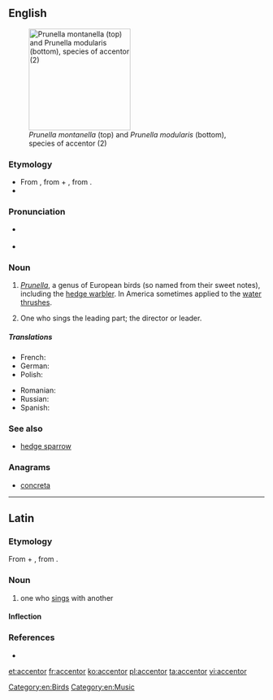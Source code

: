 ==English==
{{wikipedia}}
[[Image:Prunella modularis montanella.jpg|thumb|right|200px|''Prunella montanella'' (top) and ''Prunella modularis'' (bottom), species of accentor (2)]]

===Etymology===
* From {{etyl|la|en}} {{term|accentor||one who sings with another|lang=la}}, from {{term|ad|lang=la}} +  {{term|cantor||singer|lang=la}}, from {{term|cano|canō|sing|lang=la}}.
* {{suffix|accent|or}}

===Pronunciation===
* {{a|UK}} {{IPA|/əkˈsɛntə/}}
* {{a|US}} {{IPA|/ək.ˈsɛn.tɚ/}}

===Noun===
{{en-noun}}

# {{context|zoology|lang=en}} ''[[Prunella]]'', a genus of European birds (so named from their sweet notes), including the [[hedge warbler]]. In America sometimes applied to the [[water thrush]]es.
# {{context|music|obsolete|lang=en}} One who sings the leading part; the director or leader.

=====Translations=====
{{trans-top|bird of the Prunella genus}}
* French: {{t+|fr|accenteur|m}}
* German: {{t+|de|Braunelle|f}}
* Polish: {{t-|pl|płochacz|m}}
{{trans-mid}}
* Romanian: {{t|ro|brumăriță|f}}
* Russian: {{t+|ru|завирушка|alt=завиру́шка|m|sc=Cyrl|tr=zavirúška}}
* Spanish: {{t+|es|acentor|m}}
{{trans-bottom}}

{{trans-top|''music'': director or leader}}
{{trans-mid}}
{{trans-bottom}}

===See also===
* [[hedge sparrow]]

===Anagrams===
* [[concreta#English|concreta]]

[[Category:en:Birds]]
[[Category:en:Music]]

----

==Latin==

===Etymology===
From {{term|ad|lang=la}} +  {{term|cantor||singer|lang=la}}, from {{term|cano|canō|sing|lang=la}}.

===Noun===
{{la-noun|accentor|accentoris|accentōris|m|third}}

# one who [[sing]]s with another

====Inflection====
{{la-decl-3rd|accentor|accentor|accentor|accentōr}}

===References===
* {{R:L&S}}

[[et:accentor]]
[[fr:accentor]]
[[ko:accentor]]
[[pl:accentor]]
[[ta:accentor]]
[[vi:accentor]]